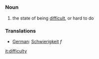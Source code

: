 =={{en}}==
===Noun===
# the state of being [[difficult]], or hard to do

===Translations===
*[[German]]: [[Schwierigkeit]] ''f''

[[it:difficulty]]